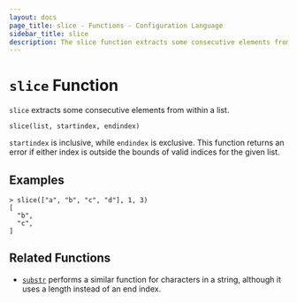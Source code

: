 ```yaml
---
layout: docs
page_title: slice - Functions - Configuration Language
sidebar_title: slice
description: The slice function extracts some consecutive elements from within a list.
---
```


# `slice` Function

`slice` extracts some consecutive elements from within a list.

```hcl
slice(list, startindex, endindex)
```

`startindex` is inclusive, while `endindex` is exclusive. This function returns
an error if either index is outside the bounds of valid indices for the given
list.

## Examples

```shell-session
> slice(["a", "b", "c", "d"], 1, 3)
[
  "b",
  "c",
]
```

## Related Functions

- [`substr`](/docs/job-specification/hcl2/functions/string/substr) performs a similar function for characters in a
  string, although it uses a length instead of an end index.
